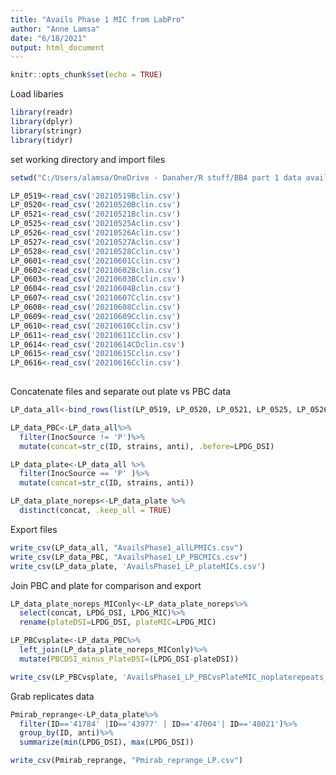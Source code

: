 ---
title: "Avails Phase 1 MIC from LabPro"
author: "Anne Lamsa"
date: "6/18/2021"
output: html_document
---

```{r setup, include=FALSE}
knitr::opts_chunk$set(echo = TRUE)
```


Load libaries
```{r}
library(readr)
library(dplyr)
library(stringr)
library(tidyr)
```

set working directory and import files
```{r}
setwd("C:/Users/alamsa/OneDrive - Danaher/R stuff/BB4 part 1 data avails phase 1")

LP_0519<-read_csv('20210519Bclin.csv')
LP_0520<-read_csv('20210520Bclin.csv')
LP_0521<-read_csv('20210521Bclin.csv')
LP_0525<-read_csv('20210525Aclin.csv')
LP_0526<-read_csv('20210526Aclin.csv')
LP_0527<-read_csv('20210527Aclin.csv')
LP_0528<-read_csv('20210528Cclin.csv')
LP_0601<-read_csv('20210601Cclin.csv')
LP_0602<-read_csv('20210602Bclin.csv')
LP_0603<-read_csv('20210603BCclin.csv')
LP_0604<-read_csv('20210604Bclin.csv')
LP_0607<-read_csv('20210607Cclin.csv')
LP_0608<-read_csv('20210608Cclin.csv')
LP_0609<-read_csv('20210609Cclin.csv')
LP_0610<-read_csv('20210610Cclin.csv')
LP_0611<-read_csv('20210611Cclin.csv')
LP_0614<-read_csv('20210614CDclin.csv')
LP_0615<-read_csv('20210615Cclin.csv')
LP_0616<-read_csv('20210616Cclin.csv')
  
```

Concatenate files and separate out plate vs PBC data

```{r}
LP_data_all<-bind_rows(list(LP_0519, LP_0520, LP_0521, LP_0525, LP_0526, LP_0527, LP_0528, LP_0601, LP_0602, LP_0603, LP_0604, LP_0607, LP_0608, LP_0609, LP_0610, LP_0611, LP_0614, LP_0615, LP_0616))

LP_data_PBC<-LP_data_all%>%
  filter(InocSource != 'P')%>%
  mutate(concat=str_c(ID, strains, anti), .before=LPDG_DSI)

LP_data_plate<-LP_data_all %>%
  filter(InocSource == 'P' )%>%
  mutate(concat=str_c(ID, strains, anti))

LP_data_plate_noreps<-LP_data_plate %>%
  distinct(concat, .keep_all = TRUE)
```

Export files
```{r}
write_csv(LP_data_all, "AvailsPhase1_allLPMICs.csv")
write_csv(LP_data_PBC, "AvailsPhase1_LP_PBCMICs.csv")
write_csv(LP_data_plate, 'AvailsPhase1_LP_plateMICs.csv')
```

Join PBC and plate for comparison and export

```{r}
LP_data_plate_noreps_MIConly<-LP_data_plate_noreps%>%
  select(concat, LPDG_DSI, LPDG_MIC)%>%
  rename(plateDSI=LPDG_DSI, plateMIC=LPDG_MIC)

LP_PBCvsplate<-LP_data_PBC%>%
  left_join(LP_data_plate_noreps_MIConly)%>%
  mutate(PBCDSI_minus_PlateDSI=(LPDG_DSI-plateDSI))

write_csv(LP_PBCvsplate, 'AvailsPhase1_LP_PBCvsPlateMIC_noplaterepeats_realMIC.csv')
```

Grab replicates data

```{r}
Pmirab_reprange<-LP_data_plate%>%
  filter(ID=='41784' |ID=='43977' | ID=='47004'| ID=='48021')%>%
  group_by(ID, anti)%>%
  summarize(min(LPDG_DSI), max(LPDG_DSI))

write_csv(Pmirab_reprange, "Pmirab_reprange_LP.csv")
```

